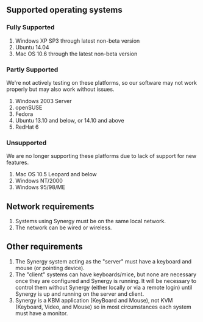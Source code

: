 ==Supported operating systems==

===Fully Supported===

# Windows XP SP3 through latest non-beta version
# Ubuntu 14.04
# Mac OS 10.6 through the latest non-beta version

===Partly Supported===

We're not actively testing on these platforms, so our software may not work properly but may also work without issues.

# Windows 2003 Server
# openSUSE
# Fedora
# Ubuntu 13.10 and below, or 14.10 and above
# RedHat 6

===Unsupported===

We are no longer supporting these platforms due to lack of support for new features.

# Mac OS 10.5 Leopard and below
# Windows NT/2000
# Windows 95/98/ME

==Network requirements==

# Systems using Synergy must be on the same local network.
# The network can be wired or wireless.

==Other requirements==

# The Synergy system acting as the "server" must have a keyboard and mouse (or pointing device).
# The "client" systems can have keyboards/mice, but none are necessary once they are configured and Synergy is running. It will be necessary to control them without Synergy (either locally or via a remote login) until Synergy is up and running on the server and client.
# Synergy is a KBM application (KeyBoard and Mouse), not KVM (Keyboard, Video, and Mouse) so in most circumstances each system must have a monitor.